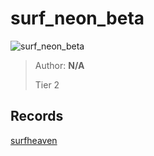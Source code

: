 
# surf_neon_beta

![surf_neon_beta](https://raw.githubusercontent.com/Sayt123/SurfMapPics/Maps-and-bonuses/csgo/surf_neon_beta.jpg)

> Author: **N/A**
>
> Tier 2

## Records

[surfheaven](https://surfheaven.eu/map/surf_neon_beta)
